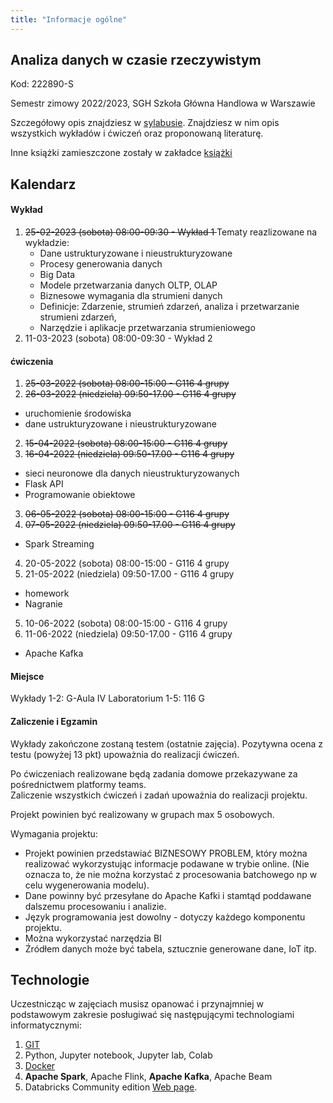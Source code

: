 ```yaml
---
title: "Informacje ogólne"
---
```


## Analiza danych w czasie rzeczywistym

Kod: 222890-S

Semestr zimowy 2022/2023,
SGH Szkoła Główna Handlowa w Warszawie

Szczegółowy opis znajdziesz w [sylabusie](/RTA_2023/sylabus).
Znajdziesz w nim opis wszystkich wykładów i ćwiczeń oraz proponowaną literaturę.

Inne książki zamieszczone zostały w zakładce [książki](/RTA_2023/ksiazki)

## Kalendarz

#### Wykład
1. <del>25-02-2023 (sobota) 08:00-09:30 - Wykład 1</del>
Tematy reazlizowane na wykładzie:
    - Dane ustrukturyzowane i nieustrukturyzowane
    - Procesy generowania danych
    - Big Data
    - Modele przetwarzania danych OLTP, OLAP
    - Biznesowe wymagania dla strumieni danych
    - Definicje: Zdarzenie, strumień zdarzeń, analiza i przetwarzanie strumieni zdarzeń, 
    - Narzędzie i aplikacje przetwarzania strumieniowego

2. 11-03-2023 (sobota) 08:00-09:30 - Wykład 2


#### ćwiczenia

1. <del>25-03-2022 (sobota) 08:00-15:00 - G116 4 grupy </del>
1. <del>26-03-2022 (niedziela) 09:50-17.00 - G116 4 grupy</del>

- uruchomienie środowiska 
- dane ustrukturyzowane i nieustrukturyzowane

2. <del>15-04-2022 (sobota) 08:00-15:00 - G116 4 grupy</del>
2. <del>16-04-2022 (niedziela) 09:50-17.00 - G116 4 grupy</del>

- sieci neuronowe dla danych nieustrukturyzowanych
- Flask API 
- Programowanie obiektowe

3. <del>06-05-2022 (sobota) 08:00-15:00 - G116 4 grupy</del>
3. <del>07-05-2022 (niedziela) 09:50-17.00 - G116 4 grupy</del>

- Spark Streaming 

4. 20-05-2022 (sobota) 08:00-15:00 - G116 4 grupy
4. 21-05-2022 (niedziela) 09:50-17.00 - G116 4 grupy

- homework
- Nagranie

5. 10-06-2022 (sobota) 08:00-15:00 - G116 4 grupy
5. 11-06-2022 (niedziela) 09:50-17.00 - G116 4 grupy

- Apache Kafka


#### Miejsce

Wykłady 1-2: G-Aula IV
Laboratorium 1-5: 116 G

#### Zaliczenie i Egzamin

Wykłady zakończone zostaną testem (ostatnie zajęcia).
Pozytywna ocena z testu (powyżej 13 pkt) upoważnia do realizacji ćwiczeń. 

Po ćwiczeniach realizowane będą zadania domowe przekazywane za pośrednictwem platformy teams.  
Zaliczenie wszystkich ćwiczeń i zadań upoważnia do realizacji projektu. 

Projekt powinien być realizowany w grupach max 5 osobowych. 

Wymagania projektu: 

- Projekt powinien przedstawiać BIZNESOWY PROBLEM, który można realizować wykorzystując informacje podawane w trybie online. (Nie oznacza to, że nie można korzystać z procesowania batchowego np w celu wygenerowania modelu).
- Dane powinny być przesyłane do Apache Kafki i stamtąd poddawane dalszemu procesowaniu i analizie. 
- Język programowania jest dowolny - dotyczy każdego komponentu projektu. 
- Można wykorzystać narzędzia BI 
- Źródłem danych może być tabela, sztucznie generowane dane, IoT itp.

## Technologie

Uczestnicząc w zajęciach musisz opanować i przynajmniej w podstawowym zakresie posługiwać się następującymi technologiami informatycznymi:

1. [GIT](https://sebkaz-teaching.github.io/RTA_2023/info.html#git) 
2. Python, Jupyter notebook, Jupyter lab, Colab
3. [Docker](https://sebkaz-teaching.github.io/RTA_2023/info.html#docker)
4. **Apache Spark**, Apache Flink, **Apache Kafka**, Apache Beam
5. Databricks Community edition [Web page](https://community.cloud.databricks.com/login.html).
